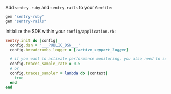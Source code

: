 Add `sentry-ruby` and `sentry-rails` to your `Gemfile`:

```ruby
gem "sentry-ruby"
gem "sentry-rails"
```

Initialize the SDK within your `config/application.rb`:

```ruby {filename:config/application.rb}
Sentry.init do |config|
  config.dsn = '___PUBLIC_DSN___'
  config.breadcrumbs_logger = [:active_support_logger]

  # if you want to activate performance monitoring, you also need to set one of these options:
  config.traces_sample_rate = 0.5
  # or
  config.traces_sampler = lambda do |context|
    true
  end
end
```
